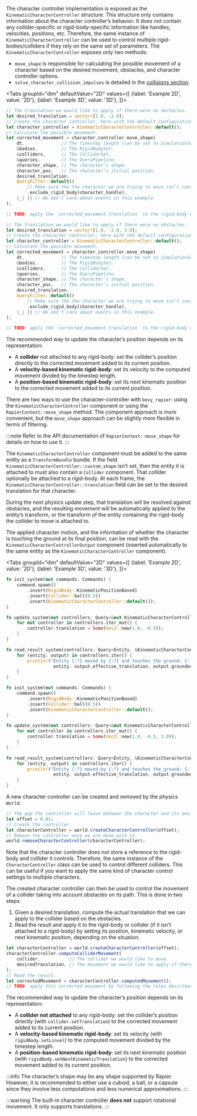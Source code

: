 

<rapier>

The character controller implementation is exposed as the `KinematicCharacterController` structure. This structure only
contains information about the character controller’s behavior. It does not contain any collider-specific or
rigid-body-specific information like handles, velocities, positions, etc. Therefore, the same instance of `KinematicCharacterController`
can be used to control multiple rigid-bodies/colliders if they rely on the same set of parameters.
The `KinematicCharacterController` exposes only two methods:
- `move_shape` is responsible for calculating the possible movement of a character based on
  the desired movement, obstacles, and character controller options.
- `solve_character_collision_impulses` is detailed in the [collisions section](#collisions).


<Tabs
groupId="dim"
defaultValue="2D"
values={[
{label: 'Example 2D', value: '2D'},
{label: 'Example 3D', value: '3D'},
]}>
<TabItem value="2D">

```rust
// The translation we would like to apply if there were no obstacles.
let desired_translation = vector![1.0, -2.0];
// Create the character controller, here with the default configuration.
let character_controller = KinematicCharacterController::default();
// Calculate the possible movement.
let corrected_movement = character_controller.move_shape(
    dt,              // The timestep length (can be set to SimulationSettings::dt).
    &bodies,         // The RigidBodySet.
    &colliders,      // The ColliderSet.
    &queries,        // The QueryPipeline.
    character_shape, // The character’s shape.
    character_pos,   // The character’s initial position.
    desired_translation,
    QueryFilter::default()
        // Make sure the the character we are trying to move isn’t considered an obstacle.
        .exclude_rigid_body(character_handle),
    |_| {} // We don’t care about events in this example.
);

// TODO: apply the `corrected_movement.translation` to the rigid-body or collider based on the rules described bellow.
```

  </TabItem>
  <TabItem value="3D">

```rust
// The translation we would like to apply if there were no obstacles.
let desired_translation = vector![1.0, -2.0, 3.0];
// Create the character controller, here with the default configuration.
let character_controller = KinematicCharacterController::default();
// Calculate the possible movement.
let corrected_movement = character_controller.move_shape(
    dt,              // The timestep length (can be set to SimulationSettings::dt).
    &bodies,         // The RigidBodySet.
    &colliders,      // The ColliderSet.
    &queries,        // The QueryPipeline.
    character_shape, // The character’s shape.
    character_pos,   // The character’s initial position.
    desired_translation,
    QueryFilter::default()
        // Make sure the the character we are trying to move isn’t considered an obstacle.
        .exclude_rigid_body(character_handle),
    |_| {} // We don’t care about events in this example.
);

// TODO: apply the `corrected_movement.translation` to the rigid-body or collider based on the rules described bellow.
```

  </TabItem>
</Tabs>

The recommended way to update the character’s position depends on its representation:
- A **collider** not attached to any rigid-body: set the collider’s position directly to the corrected movement added to its current position.
- A **velocity-based kinematic rigid-body**: set its velocity to the computed movement divided by the timestep length.
- A **position-based kinematic rigid-body**: set its next kinematic position to the corrected movement added to its current position.

</rapier>

<bevy>

There are two ways to use the character-controller with `bevy_rapier`: using the `KinematicCharacterController` component
or using the `RapierContext::move_shape` method. The component approach is more convenient, but the `move_shape` approach
can be slightly more flexible in terms of filtering.

:::note
Refer to the API documentation of `RapierContext::move_shape` for details on how to use it.
:::

The `KinematicCharacterController` component must be added to the same entity as a `TransformBundle` bundle. If the field
`KinematicCharacterController::custom_shape` isn’t set, then the entity it is attached to must also contain a `Collider` component.
That collider optionally be attached to a rigid-body. At each frame, the `KinematicCharacterController::translation`
field can be set to the desired translation for that character.

During the next physics update step, that translation will
be resolved against obstacles, and the resulting movement will be automatically applied to the entity’s transform, or the
transform of the entity containing the rigid-body the collider to move is attached to.

The applied character motion, and the information of whether the character
is touching the ground at its final position, can be read with the `KinematicCharacterControllerOutput` component
(inserted automatically to the same entity as the `KinematicCharacterController` component).

<Tabs
groupId="dim"
defaultValue="2D"
values={[
{label: 'Example 2D', value: '2D'},
{label: 'Example 3D', value: '3D'},
]}>
<TabItem value="2D">

```rust
fn init_system(mut commands: Commands) {
    command.spawn()
        .insert(RigidBody::KinematicPositionBased)
        .insert(Collider::ball(0.5))
        .insert(KinematicCharacterController::default());
}

fn update_system(mut controllers: Query<&mut KinematicCharacterController>) {
    for mut controller in controllers.iter_mut() {
        controller.translation = Some(Vec2::new(1.0, -0.5));
    }
}

fn read_result_system(controllers: Query<Entity, &KinematicCharacterControllerOutput>) {
    for (entity, output) in controllers.iter() {
        println!("Entity {:?} moved by {:?} and touches the ground: {:?}",
                  entity, output.effective_translation, output.grounded);
    }
}
```

  </TabItem>
  <TabItem value="3D">

```rust
fn init_system(mut commands: Commands) {
    command.spawn()
        .insert(RigidBody::KinematicPositionBased)
        .insert(Collider::ball(0.5))
        .insert(KinematicCharacterController::default();
}

fn update_system(mut controllers: Query<&mut KinematicCharacterController>) {
    for mut controller in controllers.iter_mut() {
        controller.translation = Some(Vec3::new(1.0, -0.5, 1.0));
    }
}

fn read_result_system(controllers: Query<Entity, &KinematicCharacterControllerOutput>) {
    for (entity, output) in controllers.iter() {
        println!("Entity {:?} moved by {:?} and touches the ground: {:?}",
                  entity, output.effective_translation, output.grounded);
    }
}
```

  </TabItem>
</Tabs>

</bevy>

<js>

A new character controller can be created and removed by the physics `World`:

```js
// The gap the controller will leave between the character and its environment.
let offset = 0.01;
// Create the controller.
let characterController = world.createCharacterController(offset);
// Remove the controller once we are done with it.
world.removeCharacterController(characterController);
```

Note that the character controller does not store a reference to the rigid-body and collider it controls. Therefore, the
same instance of the `CharacterController` class can be used to control different colliders. This can be useful if
you want to apply the same kind of character control settings to multiple characters.

The created character controller can then be used to control the movement of a collider taking into account obstacles
on its path. This is done in two steps:
1. Given a desired translation, compute the actual translation that we can apply to the collider based on the obstacles.
2. Read the result and apply it to the rigid-body or collider (if it isn’t attached to a rigid-body) by setting its
   position, kinematic velocity, or next kinematic position, depending on the situation.

```js
let characterController = world.createCharacterController(offset);
characterController.computeColliderMovement(
    collider,           // The collider we would like to move.
    desiredTranslation, // The movement we would like to apply if there wasn’t any obstacle.
);
// Read the result.
let correctedMovement = characterController.computedMovement();
// TODO: apply this corrected movement by following the rules described bellow.
```

The recommended way to update the character’s position depends on its representation:
- A **collider not attached** to any rigid-body: set the collider’s position directly (with `collider.setTranslation`)
  to the corrected movement added to its current position.
- A **velocity-based kinematic rigid-body**: set its velocity (with `rigidBody.setLinvel`) to the computed movement
  divided by the timestep length.
- A **position-based kinematic rigid-body**: set its next kinematic position (with `rigidBody.setNextKinematicTranslation`)
  to the corrected movement added to its current position.

</js>

:::info
The character’s shape may be any shape supported by Rapier. However, it is recommended to either use a cuboid,
a ball, or a capsule since they involve less computations and less numerical approximations.
:::

:::warning
The built-in character controller **does not** support rotational movement. It only supports translations.
:::
